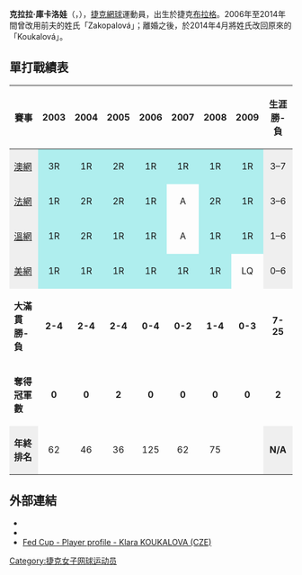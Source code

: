 {{Infobox 網球選手
|姓名=Klára Koukalova
|image=Klára Koukalová (16238215658).jpg
|caption=庫卡洛娃於2014年[[克里姆林盃|克里姆林盃]]
|国籍={{CZE}}
|生年=1982年
|生日=2月24日
|出生地={{CZE}}[[布拉格|布拉格]]
|居住地={{CZE}}[[布拉格|布拉格]]
|身高=166
|体重=50
|持拍手=右
|反拍=雙手
|转职业年=2003年
|球拍=
|球衣=
|球鞋=
|单打最高排名=27（2006年3月6日）
|双打最高排名=193（2002年2月4日）
|现单打排名=
|现双打排名=
|单打冠军头衔=2
|双打冠军头衔=
|职业战绩=310勝254負
|奖金=1,238,492[[美元|美元]]
|澳网最好成绩=第三輪（03）
|法网最好成绩=第二輪（04、05、08）
|温网最好成绩=第二輪（04）
|美网最好成绩=第一輪（03-08）
|大满贯个数=
|奥运会最好成绩=
}}

'''克拉拉·庫卡洛娃'''（{{lang-cs|'''Klára Koukalová'''}}，{{bd|1982年|2月24日|catIdx=K}}），[[捷克|捷克]][[網球|網球]]運動員，出生於捷克[[布拉格|布拉格]]。2006年至2014年間曾改用前夫的姓氏「Zakopalová」；離婚之後，於2014年4月將姓氏改回原來的「Koukalová」。

==單打戰績表==
{| class="wikitable"
|- bgcolor="#efefef"
! 賽事 !! 2003 !! 2004 !! 2005 !! 2006 !! 2007 !! 2008 !! 2009 !! 生涯 勝-負
|-
|style="background:#EFEFEF;"|[[澳網|澳網]]
|align="center" style="background:#afeeee;"|3R
|align="center" style="background:#afeeee;"|1R
|align="center" style="background:#afeeee;"|2R
|align="center" style="background:#afeeee;"|1R
|align="center" style="background:#afeeee;"|1R
|align="center" style="background:#afeeee;"|1R
|align="center" style="background:#afeeee;"|1R
|align="center" style="background:#EFEFEF;"|3–7
|-
|style="background:#EFEFEF;"|[[法網|法網]]
|align="center" style="background:#afeeee;"|1R
|align="center" style="background:#afeeee;"|2R
|align="center" style="background:#afeeee;"|2R
|align="center" style="background:#afeeee;"|1R
|align="center"|A
|align="center" style="background:#afeeee;"|2R
|align="center" style="background:#afeeee;"|1R
|align="center" style="background:#EFEFEF;"|3–6
|-
|style="background:#EFEFEF;"|[[溫網|溫網]]
|align="center" style="background:#afeeee;"|1R
|align="center" style="background:#afeeee;"|2R
|align="center" style="background:#afeeee;"|1R
|align="center" style="background:#afeeee;"|1R
|align="center"|A
|align="center" style="background:#afeeee;"|1R
|align="center" style="background:#afeeee;"|1R
|align="center" style="background:#EFEFEF;"|1–6
|-
|style="background:#EFEFEF;"|[[美網|美網]]
|align="center" style="background:#afeeee;"|1R
|align="center" style="background:#afeeee;"|1R
|align="center" style="background:#afeeee;"|1R
|align="center" style="background:#afeeee;"|1R
|align="center" style="background:#afeeee;"|1R
|align="center" style="background:#afeeee;"|1R
|align="center"|LQ
|align="center" style="background:#EFEFEF;"|0–6
|- bgcolor="#efefef"
|'''大滿貫 勝-負'''
|align="center" |'''2-4'''
|align="center" |'''2-4'''
|align="center" |'''2-4'''
|align="center" |'''0-4'''
|align="center" |'''0-2'''
|align="center" |'''1-4'''
|align="center" |'''0-3'''
|align="center" |'''7-25'''
|- bgcolor="#efefef"
|'''奪得冠軍數'''
|align="center" |'''0'''
|align="center" |'''0'''
|align="center" |'''2'''
|align="center" |'''0'''
|align="center" |'''0'''
|align="center" |'''0'''
|align="center" |'''0'''
|align="center" |'''2'''
|- 
|style="background:#EFEFEF;"| '''年終排名'''
|align="center" |62
|align="center" |46
|align="center" |36
|align="center" |125
|align="center" |62
|align="center" |75
|align="center" | 
|align="center" style="background:#EFEFEF;"|'''N/A'''
|}

==外部連結==
* {{WTA|4407}}
* {{ITF Profile|id=20011156}}
* [http://www.fedcup.com/en/players/player/profile.aspx?playerid=20011156 Fed Cup - Player profile - Klara KOUKALOVA (CZE)] {{Wayback|url=http://www.fedcup.com/en/players/player/profile.aspx?playerid=20011156 |date=20160401015107 }}

{{Authority control}}
{{DEFAULTSORT:Koukalová, Klára}}
[[Category:捷克女子网球运动员|Category:捷克女子网球运动员]]